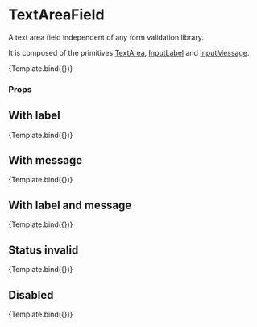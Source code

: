 
<Meta title="Components/Form/TextAreaField" component={TextAreaField} />

# TextAreaField

A text area field independent of any form validation library.

It is composed of the primitives [TextArea](../?path=/docs/components-form-primitive-textarea--default-story), [InputLabel](../?path=/docs/components-form-primitive-inputlabel--default-story) and [InputMessage](../?path=/docs/components-form-primitive-inputmessage--default-story).


<Canvas>
  <Story
    name="Default"
    args={{
      label: 'Bio',
      placeholder: 'Your Bio',
      message: 'Say something about yourself',
      mode: Mode.light,
      variant: FormVariant.solid,
      disabled: false,
      rows: 4,
    }}
    argTypes={{
      required: { type: 'boolean' },
      hideRequired: { type: 'boolean' },
    }}
  >
    {Template.bind({})}
  </Story>
</Canvas>

### Props

<ArgsTable story="Default" />

## With label

<Canvas>
  <Story
    name="With label"
    args={{
      label: 'Label',
    }}
  >
    {Template.bind({})}
  </Story>
</Canvas>

## With message

<Canvas>
  <Story
    name="With message"
    args={{
      message: 'This is the message',
    }}
  >
    {Template.bind({})}
  </Story>
</Canvas>

## With label and message

<Canvas>
  <Story
    name="With label and message"
    args={{
      label: 'Label',
      message: 'This is the message',
    }}
  >
    {Template.bind({})}
  </Story>
</Canvas>

## Status invalid

<Canvas>
  <Story
    name="Status invalid"
    args={{
      label: 'Label',
      message: 'This is the message',
      status: Status.invalid,
    }}
  >
    {Template.bind({})}
  </Story>
</Canvas>

## Disabled

<Canvas>
  <Story
    name="Disabled"
    args={{
      label: 'Label',
      message: 'This is the message',
      disabled: true,
    }}
  >
    {Template.bind({})}
  </Story>
</Canvas>
